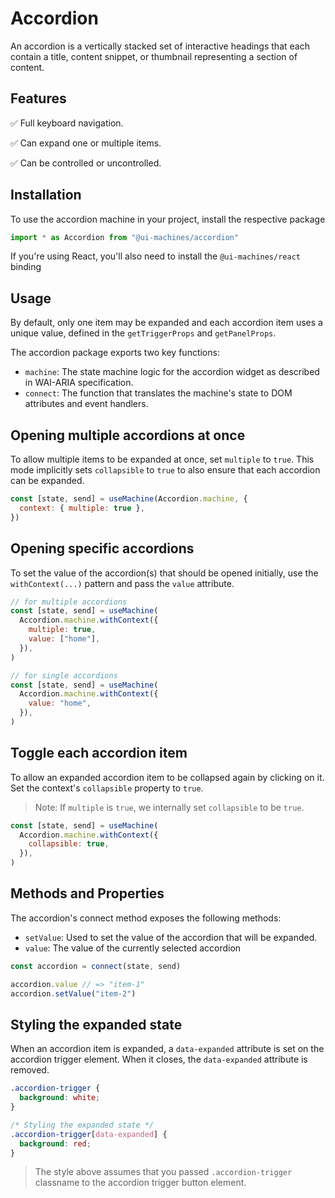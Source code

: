 # Accordion

An accordion is a vertically stacked set of interactive headings that each contain a title, content snippet, or
thumbnail representing a section of content.

## Features

✅ Full keyboard navigation.

✅ Can expand one or multiple items.

✅ Can be controlled or uncontrolled.

## Installation

To use the accordion machine in your project, install the respective package

<InstallSnippet package="@ui-machines/accordion" />

```jsx
import * as Accordion from "@ui-machines/accordion"
```

If you're using React, you'll also need to install the `@ui-machines/react` binding

<CodeSnippet id="accordion/installation.mdx" />

## Usage

By default, only one item may be expanded and each accordion item uses a unique value, defined in the `getTriggerProps`
and `getPanelProps`.

The accordion package exports two key functions:

- `machine`: The state machine logic for the accordion widget as described in WAI-ARIA specification.
- `connect`: The function that translates the machine's state to DOM attributes and event handlers.

<CodeSnippet id="accordion/usage.mdx" />

## Opening multiple accordions at once

To allow multiple items to be expanded at once, set `multiple` to `true`. This mode implicitly sets `collapsible` to
`true` to also ensure that each accordion can be expanded.

```jsx
const [state, send] = useMachine(Accordion.machine, {
  context: { multiple: true },
})
```

## Opening specific accordions

To set the value of the accordion(s) that should be opened initially, use the `withContext(...)` pattern and pass the
`value` attribute.

```jsx
// for multiple accordions
const [state, send] = useMachine(
  Accordion.machine.withContext({
    multiple: true,
    value: ["home"],
  }),
)

// for single accordions
const [state, send] = useMachine(
  Accordion.machine.withContext({
    value: "home",
  }),
)
```

## Toggle each accordion item

To allow an expanded accordion item to be collapsed again by clicking on it. Set the context's `collapsible` property to
`true`.

> Note: If `multiple` is `true`, we internally set `collapsible` to be `true`.

```jsx
const [state, send] = useMachine(
  Accordion.machine.withContext({
    collapsible: true,
  }),
)
```

## Methods and Properties

The accordion's connect method exposes the following methods:

- `setValue`: Used to set the value of the accordion that will be expanded.
- `value`: The value of the currently selected accordion

```jsx
const accordion = connect(state, send)

accordion.value // => "item-1"
accordion.setValue("item-2")
```

## Styling the expanded state

When an accordion item is expanded, a `data-expanded` attribute is set on the accordion trigger element. When it closes,
the `data-expanded` attribute is removed.

```css
.accordion-trigger {
  background: white;
}

/* Styling the expanded state */
.accordion-trigger[data-expanded] {
  background: red;
}
```

> The style above assumes that you passed `.accordion-trigger` classname to the accordion trigger button element.
